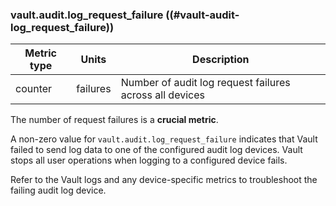 ### vault.audit.log_request_failure ((#vault-audit-log_request_failure))

Metric type | Units    | Description
----------- | -------- | -----------
counter     | failures | Number of audit log request failures across all devices

The number of request failures is a **crucial metric**.

A non-zero value for `vault.audit.log_request_failure` indicates that Vault
failed to send log data to one of the configured audit log devices. Vault stops all
user operations when logging to a configured device fails.

Refer to the Vault logs and any device-specific metrics to troubleshoot the
failing audit log device.